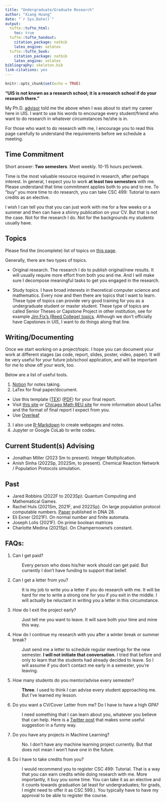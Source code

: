 ```yaml
---
title: "Undergraduate/Graduate Research"
author: "Xiang Huang"
date: "`r Sys.Date()`"
output:
  tufte::tufte_html: 
    toc: true
  tufte::tufte_handout:
    citation_package: natbib
    latex_engine: xelatex
  tufte::tufte_book:
    citation_package: natbib
    latex_engine: xelatex
bibliography: skeleton.bib
link-citations: yes
---
```


```r
knitr::opts_chunk$set(echo = TRUE)
```

**"UIS is not known as a research school; it is a research school if do your research there."**

My Ph.D. [advisor](https://jacklutz.com/) told me the above when I was about to start my career here in UIS. I want to use his words to encourage every student/friend who want to do research in whatever circumstances he/she is in.

For those who want to do research with me, I encourage you to read this page carefully to understand the requirements before we schedule a meeting.

## Time Commitment

Short answer: **Two semesters**. Meet weekly. 10-15 hours per/week.

Time is the most valuable resource required in research, after perhaps interest. In general, I expect you to work **at least two semesters** with me. Please understand that time commitment applies both to you and to me. To "buy" you more time to do research, you can take CSC 499: Tutorial to earn credits as an elective. 

I wish I can tell you that you can just work with me for a few weeks or a summer and then can have a shinny publication on your CV. But that is not the case. Not for the research I do. Not for the backgrounds my students usually have.

## Topics

Please find the (incomplete) list of topics on [this page](topics.html).

Generally, there are two types of topics.

-   Original research. The research I do to publish original/new results. It will usually require more effort from both you and me. And I will make sure I decompose meaningful tasks to get you engaged in the research.

-   Study topics. I have broad interests in theoretical computer science and mathematics. Every now and then there are topics that I want to learn. These type of topics can provide very good training for you as a undergraduate student or master student. These type of topics are called Senior Theses or Capstone Project in other institution, see for example [Jim Fix's (Reed College) topics](https://jimfix.github.io/research.html). Although we don't officially have Capstones in UIS, I want to do things along that line.

## Writing/Documenting

Once we start working on a project/topic. I hope you can document your work at different stages (as code, report, slides, poster, video, paper). It will be very useful for your future job/school application, and will be important for me to show off your work, too.

Below are a list of useful tools.

1.  [Notion](https://notion.so) for notes taking.
2.  LaTex for final paper/document.
  -   Use this template ([TEX](LaTex-template/TEMPLATE.tex)) ([PDF](LaTex-template/TEMPLATE.pdf)) for your final report.
  -   Visit [this site](https://math.vanderbilt.edu/bohmanar/latex.html) or [Chicago Math REU site](http://math.uchicago.edu/~may/REU2022/) for more information about LaTex and the format of final report I expect from you.
  - Use [Overleaf]()
3.  I also use [R-Markdown](https://rmarkdown.rstudio.com/) to create webpages and notes.
4. Jupyter or Google CoLab to write codes.

## Current Student(s) Advising
- Jonathan Miller (2023 Sm to present). Integer Multiplication.
- Anish Sinha (2022Sp, 2022Sm, to present). Chemical Reaction Network / Population Protocols simulation. 

## Past
- Jared Robbins (2022F to 2023Sp): Quantum Computing and Mathematical Games.
- Rachel Huls (2021Sm, 2021F, and 2022Sp). On large population protocol computable numbers. [Paper](https://arxiv.org/abs/2206.06594) published in DNA 28. 
- Eli Exner (2021F). On normal number and finite automata. 
- Joseph Lolis (2021F). On prime boolean matrices
- Charlotte Medina (2021Sp). On Champernowne's constant. 

## FAQs:
  
1. Can I get paid?
  <p style="margin-left: 30px">Every person who does his/her work should can get paid. But currently I don't have funding to support that belief. 
  </p>  

2. Can I get a letter from you?
  <p style="margin-left: 30px">It is my job to write you a letter if you do research with me. It will be hard for me to write a strong one for you if you exit in the middle. I will actually be reluctant in writing you a letter in this circumstance. </p>  
3. How do I exit the project early?
  <p style="margin-left: 30px">Just tell me you want to leave. It will save both your time and mine this way. </p> 

4. How do I continue my research with you after a winter break or summer break? 
  <p style="margin-left: 30px">Just send me a letter to schedule regular meetings for the new semester. **I will not initiate that conversation.** I tried that before and only to learn that the students had already decided to leave. So I will assume if you don't contact me early in a semester, you're leaving.</p>
  
5. How many students do you mentor/advise every semester? 
<p style="margin-left: 30px">**Three**. I used to think I can advise every student approaching me. But I've learned my lesson.</p> 

6. Do you want a CV/Cover Letter from me? Do I have to have a high GPA?
<p style="margin-left: 30px"> I need something that I can learn about you, whatever you believe that can help. Here is a [Twitter post](https://twitter.com/jbhuang0604/status/1627191986091438080?s=12&t=N3lPFCtR3BV7qWGTd_cCUw) that makes some useful suggestion in a funny way.</p> 

7. Do you have any projects in Machine Learning? 
<p style="margin-left: 30px">No. I don't have any machine learning project currently. But that does not mean I won't have one in the future.</p>

8. Do I have to take credits from you?
<p style="margin-left: 30px">I would recommend you to register CSC 499: Tutorial. That is a way that you can earn credits while doing research with me. More importantly, it buy you some time. You can take it as an elective and it counts towards graduation (at least for undergraduates; for grads, I might need to offer it as CSC 599.).  You typically have to have my approval to be able to register the course.</p>


